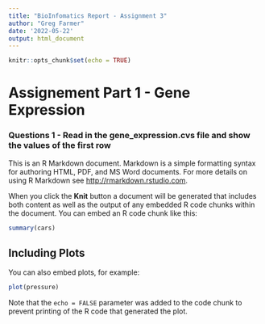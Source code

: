 ```yaml
---
title: "BioInfomatics Report - Assignment 3" 
author: "Greg Farmer"
date: '2022-05-22'
output: html_document
---
```


```r
knitr::opts_chunk$set(echo = TRUE)
```

# Assignement Part 1 - Gene Expression 
### Questions 1 - Read in the gene_expression.cvs file and show the values of the first row 
This is an R Markdown document. Markdown is a simple formatting syntax for authoring HTML, PDF, and MS Word documents. For more details on using R Markdown see <http://rmarkdown.rstudio.com>.

When you click the **Knit** button a document will be generated that includes both content as well as the output of any embedded R code chunks within the document. You can embed an R code chunk like this:

```r
summary(cars)
```

## Including Plots

You can also embed plots, for example:

```r
plot(pressure)
```

Note that the `echo = FALSE` parameter was added to the code chunk to prevent printing of the R code that generated the plot.
